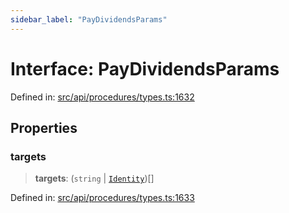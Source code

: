 ```yaml
---
sidebar_label: "PayDividendsParams"
---
```


# Interface: PayDividendsParams

Defined in: [src/api/procedures/types.ts:1632](https://github.com/PolymeshAssociation/polymesh-sdk/blob/bee6a2fe7a8ce5db42a6982e793782182cde2153/src/api/procedures/types.ts#L1632)

## Properties

### targets

> **targets**: (`string` \| [`Identity`](../../../entities/Identity/classes/Identity.mdx))[]

Defined in: [src/api/procedures/types.ts:1633](https://github.com/PolymeshAssociation/polymesh-sdk/blob/bee6a2fe7a8ce5db42a6982e793782182cde2153/src/api/procedures/types.ts#L1633)
